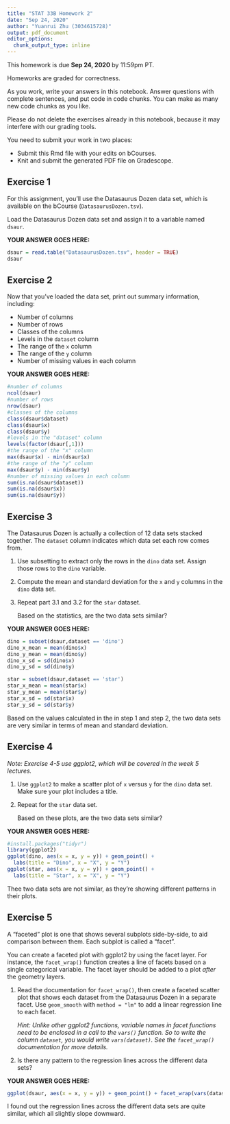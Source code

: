 ```yaml
---
title: "STAT 33B Homework 2"
date: "Sep 24, 2020"
author: "Yuanrui Zhu (3034615728)"
output: pdf_document
editor_options: 
  chunk_output_type: inline
---
```


This homework is due __Sep 24, 2020__ by 11:59pm PT.

Homeworks are graded for correctness. 

As you work, write your answers in this notebook. Answer questions with
complete sentences, and put code in code chunks. You can make as many new code
chunks as you like.

Please do not delete the exercises already in this notebook, because it may
interfere with our grading tools.

You need to submit your work in two places:

* Submit this Rmd file with your edits on bCourses.
* Knit and submit the generated PDF file on Gradescope.

Exercise 1
----------

For this assignment, you'll use the Datasaurus Dozen data set, which is
available on the bCourse (`DatasaurusDozen.tsv`).

Load the Datasaurus Dozen data set and assign it to a variable named `dsaur`.

**YOUR ANSWER GOES HERE:**
```r
dsaur = read.table("DatasaurusDozen.tsv", header = TRUE)
dsaur
```



Exercise 2
----------

Now that you've loaded the data set, print out summary information, including:

+ Number of columns
+ Number of rows
+ Classes of the columns
+ Levels in the `dataset` column
* The range of the `x` column
* The range of the `y` column
* Number of missing values in each column

**YOUR ANSWER GOES HERE:**
```r
#number of columns
ncol(dsaur)
#number of rows
nrow(dsaur)
#classes of the columns
class(dsaur$dataset)
class(dsaur$x)
class(dsaur$y)
#levels in the "dataset" column
levels(factor(dsaur[,1]))
#the range of the "x" column
max(dsaur$x) - min(dsaur$x)
#the range of the "y" column
max(dsaur$y) - min(dsaur$y)
#number of missing values in each column
sum(is.na(dsaur$dataset))
sum(is.na(dsaur$x))
sum(is.na(dsaur$y))
```



Exercise 3
----------

The Datasaurus Dozen is actually a collection of 12 data sets stacked together.
The `dataset` column indicates which data set each row comes from.

1. Use subsetting to extract only the rows in the `dino` data set. Assign those
   rows to the `dino` variable.

2. Compute the mean and standard deviation for the `x` and `y` columns in the
   `dino` data set.

3. Repeat part 3.1 and 3.2 for the `star` dataset.

   Based on the statistics, are the two data sets similar?

**YOUR ANSWER GOES HERE:**
```r
dino = subset(dsaur,dataset == 'dino')
dino_x_mean = mean(dino$x)
dino_y_mean = mean(dino$y)
dino_x_sd = sd(dino$x)
dino_y_sd = sd(dino$y)

star = subset(dsaur,dataset == 'star')
star_x_mean = mean(star$x)
star_y_mean = mean(star$y)
star_x_sd = sd(star$x)
star_y_sd = sd(star$y)

```

Based on the values calculated in the in step 1 and step 2, the two data sets are very similar in terms of mean and standard deviation.



Exercise 4
----------

_Note: Exercise 4-5 use ggplot2, which will be covered in the week 5 lectures._

1. Use `ggplot2` to make a scatter plot of `x` versus `y` for the `dino` data
   set. Make sure your plot includes a title.

2. Repeat for the `star` data set.

   Based on these plots, are the two data sets similar?

**YOUR ANSWER GOES HERE:**


```r
#install.packages("tidyr")
library(ggplot2)
ggplot(dino, aes(x = x, y = y)) + geom_point() + 
  labs(title = "Dino", x = "X", y = "Y")
ggplot(star, aes(x = x, y = y)) + geom_point() +
  labs(title = "Star", x = "X", y = "Y")
```

Thee two data sets are not similar, as they're showing different patterns in their plots.

Exercise 5
----------

A "faceted" plot is one that shows several subplots side-by-side, to aid
comparison between them. Each subplot is called a "facet".

You can create a faceted plot with ggplot2 by using the facet layer. For
instance, the `facet_wrap()` function creates a line of facets based on a
single categorical variable. The facet layer should be added to a plot _after_
the geometry layers.

1.  Read the documentation for `facet_wrap()`, then create a faceted scatter
    plot that shows each dataset from the Datasaurus Dozen in a separate facet.
    Use `geom_smooth` with `method = "lm"` to add a linear regression line to
    each facet.

    _Hint: Unlike other ggplot2 functions, variable names in facet functions
    need to be enclosed in a call to the `vars()` function. So to write the
    column `dataset`, you would write `vars(dataset)`. See the `facet_wrap()`
    documentation for more details._

2. Is there any pattern to the regression lines across the different data sets?

**YOUR ANSWER GOES HERE:**

```r
ggplot(dsaur, aes(x = x, y = y)) + geom_point() + facet_wrap(vars(dataset)) + geom_smooth(method = "lm")
```

I found out the regression lines across the different data sets are quite similar, which all slightly slope downward.
